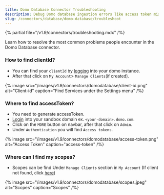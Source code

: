 ```yaml
---
title: Domo Database Connector Troubleshooting
description: Debug Domo database ingestion errors like access token mismatches, schema fetch failures, or rate-limit violations.
slug: /connectors/database/domo-database/troubleshoot
---
```


{% partial file="/v1.9/connectors/troubleshooting.mdx" /%}

Learn how to resolve the most common problems people encounter in the Domo Database connector.

### How to find clientId?
* You can find your `clientId` by [logging](https://developer.domo.com/) into your domo instance.
* After that click on `My Account`> `Manage Clients`(if created).

{% image
src="/images/v1.9/connectors/domodatabase/client-id.png"
alt="Client-id"
caption="Find Services under the Settings menu" /%}

### Where to find accessToken?
* You need to generate accessToken.
* [Login](https://www.domo.com/login) into your sandbox domain ex. `<your-domain>.domo.com`.
* Click on the `MORE` button on navbar, after that click on `Admin`.
* Under `Authentication` you will find `Access tokens`.

{% image
src="/images/v1.9/connectors/domodatabase/access-token.png"
alt="Access Token"
caption="access-token" /%}


### Where can I find my scopes?
* Scopes can be find Under `Manage Clients` section in `My Account` (If client not found, click [here](#how-to-find-clientid))

{% image
src="/images/v1.9/connectors/domodatabase/scopes.jpeg"
alt="Scopes"
caption="Scopes" /%}



